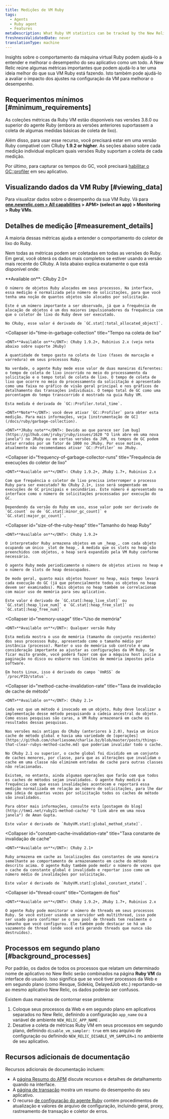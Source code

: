 ```yaml
---
title: Medições de VM Ruby
tags:
  - Agents
  - Ruby agent
  - Features
metaDescription: What Ruby VM statistics can be tracked by the New Relic Ruby agent.
freshnessValidatedDate: never
translationType: machine
---
```


Insights sobre o comportamento da máquina virtual Ruby podem ajudá-lo a entender e melhorar o desempenho do seu aplicativo como um todo. A New Relic reúne algumas métricas importantes que podem ajudá-lo a ter uma ideia melhor do que sua VM Ruby está fazendo. Isto também pode ajudá-lo a avaliar o impacto dos ajustes na configuração da VM para melhorar o desempenho.

## Requerimentos mínimos [#minimum_requirements]

As coleções métricas da Ruby VM estão disponíveis nas versões 3.8.0 ou superior do agente Ruby (embora as versões anteriores suportassem a coleta de algumas medidas básicas de coleta de lixo).

Além disso, para usar esse recurso, você precisará estar em uma versão Ruby compatível com CRuby <DNT>**1.9.2 or higher**</DNT>. As seções abaixo sobre cada medição individual explicam quais versões Ruby suportam a coleta de cada medição.

Por último, para capturar os tempos do GC, você precisará [habilitar o GC::profiler](/docs/ruby/garbage-collection) em seu aplicativo.

## Visualizando dados da VM Ruby [#viewing_data]

Para visualizar dados sobre o desempenho da sua VM Ruby. Vá para <DNT>**[one.newrelic.com > All capabilities](https://one.newrelic.com/all-capabilities) > APM> (select an app) > Monitoring > Ruby VMs**</DNT>.

## Detalhes de medição [#measurement_details]

A maioria dessas métricas ajuda a entender o comportamento do coletor de lixo do Ruby.

Nem todas as métricas podem ser coletadas em todas as versões do Ruby. Em geral, você obterá os dados mais completos se estiver usando a versão mais recente do CRuby. A lista abaixo explica exatamente o que está disponível onde:

<CollapserGroup>
  <Collapser
    id="object-allocations"
    title="Alocações de objetos"
  >
    <DNT>**Available on**</DNT>: CRuby 2.0+

    O número de objetos Ruby alocados em seus processos. Na interface, essa medição é normalizada pelo número de solicitações, para que você tenha uma noção de quantos objetos são alocados por solicitação.

    Este é um número importante a ser observado, já que a frequência de alocação de objetos é um dos maiores impulsionadores da frequência com que o coletor de lixo do Ruby deve ser executado.

    No CRuby, esse valor é derivado de `GC.stat[:total_allocated_object]`.
  </Collapser>

  <Collapser
    id="time-in-garbage-collection"
    title="Tempo na coleta de lixo"
  >
    <DNT>**Available on**</DNT>: CRuby 1.9.2+, Rubinius 2.x (veja nota abaixo sobre suporte JRuby)

    A quantidade de tempo gasto na coleta de lixo (fases de marcação e varredura) em seus processos Ruby.

    Na verdade, o agente Ruby mede esse valor de duas maneiras diferentes: o tempo de coleta de lixo incorrido no meio do processamento da solicitação e o tempo total de coleta de lixo. O tempo de coleta de lixo que ocorre no meio do processamento da solicitação é apresentado como uma faixa no gráfico de visão geral principal e nos gráficos de detalhamento das transações individuais. O tempo total de GC como uma porcentagem do tempo transcorrido é mostrado na guia Ruby VM.

    Esta medida é derivada de `GC::Profiler.total_time`.

    <DNT>**Note**</DNT>: você deve ativar `GC::Profiler` para obter esta medição. Para mais informações, veja [instrumentação de GC](/docs/ruby/garbage-collection).

    <DNT>**JRuby note**</DNT>: Devido ao que parece ser [um bug](https://github.com/jruby/jruby/issues/1620 "O link abre em uma nova janela") no JRuby ou em certas versões da JVM, os tempos de GC podem estar errados por um fator de 1000 no JRuby. Por esse motivo, atualmente não recomendamos ativar `GC::Profiler` no JRuby.
  </Collapser>

  <Collapser
    id="frequency-of-garbage-collector-runs"
    title="Frequência de execuções do coletor de lixo"
  >
    <DNT>**Available on**</DNT>: CRuby 1.9.2+, JRuby 1.7+, Rubinius 2.x

    Com que frequência o coletor de lixo precisa interromper o processo Ruby para ser executado? No CRuby 2.1+, isso será segmentado em execuções de GC principais e secundárias. Este número é apresentado na interface como o número de solicitações processadas por execução do GC.

    Dependendo da versão do Ruby em uso, esse valor pode ser derivado de `GC.count` ou de `GC.stat[:minor_gc_count]` e `GC.stat[:major_gc_count]`.
  </Collapser>

  <Collapser
    id="size-of-the-ruby-heap"
    title="Tamanho do heap Ruby"
  >
    <DNT>**Available on**</DNT>: CRuby 1.9.2+

    O interpretador Ruby armazena objetos em um _heap_, com cada objeto ocupando um único _slot de heap_. À medida que os slots no heap são preenchidos com objetos, o heap será expandido pela VM Ruby conforme necessário.

    O agente Ruby mede periodicamente o número de objetos ativos no heap e o número de slots de heap desocupados.

    De modo geral, quanto mais objetos houver no heap, mais tempo levará cada execução do GC (já que potencialmente todos os objetos no heap devem ser examinados). Mais objetos no heap também se correlacionam com maior uso de memória para seu aplicativo.

    Este valor é derivado de `GC.stat[:heap_live_slot]` ou `GC.stat[:heap_live_num]` e `GC.stat[:heap_free_slot]` ou `GC.stat[:heap_free_num]`.
  </Collapser>

  <Collapser
    id="memory-usage"
    title="Uso de memória"
  >
    <DNT>**Available on**</DNT>: Qualquer versão Ruby

    Esta medida mostra o uso de memória (tamanho do conjunto residente) dos seus processos Ruby, apresentado como o tamanho médio por instância (processo). Manter o uso de memória sob controle é uma consideração importante ao ajustar as configurações da VM Ruby. Se ficar muito grande, você poderá fazer com que a máquina host inicie a paginação no disco ou esbarre nos limites de memória impostos pelo software.

    Em hosts Linux, isso é derivado do campo `VmRSS` de `/proc/PID/status`.
  </Collapser>

  <Collapser
    id="method-cache-invalidation-rate"
    title="Taxa de invalidação de cache de método"
  >
    <DNT>**Available on**</DNT>: CRuby 2.1+

    Cada vez que um método é invocado em um objeto, Ruby deve localizar a implementação desse método pesquisando a cadeia ancestral do objeto. Como essas pesquisas são caras, a VM Ruby armazenará em cache os resultados dessas pesquisas.

    Nas versões mais antigas do CRuby (anteriores à 2.0), havia um único cache de método global e havia uma variedade de [operações](https://github.com/charliesome/charlie.bz/blob/master/posts/things-that-clear-rubys-method-cache.md) que poderiam invalidar todo o cache.

    No CRuby 2.1 ou superior, o cache global foi dividido em um conjunto de caches menores, por classe, para que as alterações que invalidam o cache em uma classe não eliminem entradas de cache para outras classes não relacionadas.

    Existem, no entanto, ainda algumas operações que farão com que todos os caches de métodos sejam invalidados. O agente Ruby medirá a frequência com que essas invalidações acontecem e reportará essa medição normalizada em relação ao número de solicitações, para lhe dar uma ideia de quantas vezes por solicitação todos os caches de método são invalidados.

    Para obter mais informações, consulte esta [postagem do blog](http://tmm1.net/ruby21-method-cache/ "O link abre em uma nova janela") de Aman Gupta.

    Este valor é derivado de `RubyVM.stat[:global_method_state]`.
  </Collapser>

  <Collapser
    id="constant-cache-invalidation-rate"
    title="Taxa constante de invalidação de cache"
  >
    <DNT>**Available on**</DNT>: CRuby 2.1+

    Ruby armazena em cache as localizações das constantes de uma maneira semelhante ao comportamento de armazenamento em cache do método descrito acima. O agente Ruby também pode medir o número de vezes que o cache da constante global é invalidado e reportar isso como um número médio de invalidações por solicitação.

    Este valor é derivado de `RubyVM.stat[:global_constant_state]`.
  </Collapser>

  <Collapser
    id="thread-count"
    title="Contagem de fios"
  >
    <DNT>**Available on**</DNT>: CRuby 1.9.2+, JRuby 1.7+, Rubinius 2.x

    O agente Ruby pode monitorar o número de threads em seus processos Ruby. Se você estiver usando um servidor web multithread, isso pode ser usado para confirmar se o seu pool de threads tem realmente o tamanho que você configurou. Ele também pode destacar se há um vazamento de thread (onde você está gerando threads que nunca são destruídos).
  </Collapser>
</CollapserGroup>

## Processos em segundo plano [#background_processes]

Por padrão, os dados de todos os processos que relatam um determinado nome de aplicativo no New Relic serão combinados na página <DNT>**Ruby VM**</DNT> da interface do usuário. Isso significa que se você tiver processos da Web e em segundo plano (como Resque, Sidekiq, DelayedJob etc.) reportando-se ao mesmo aplicativo New Relic, os dados poderão ser confusos.

Existem duas maneiras de contornar esse problema:

1. Coloque seus processos da Web e em segundo plano em aplicativos separados no New Relic, definindo a configuração `app_name` ou a variável de ambiente `NEW_RELIC_APP_NAME` .
2. Desative a coleta de métricas Ruby VM em seus processos em segundo plano, definindo `disable_vm_sampler: true` em seu arquivo de configuração ou definindo `NEW_RELIC_DISABLE_VM_SAMPLER=1` no ambiente de seu aplicativo.

## Recursos adicionais de documentação

Recursos adicionais de documentação incluem:

* A [página Resumo do APM](/docs/applications-menu/applications-overview) discute recursos e detalhes de detalhamento quando na interface.
* A [página de transação](/docs/apm/applications-menu/monitoring/transactions-page) mostra um resumo do desempenho do seu aplicativo.
* O recurso [de configuração do agente Ruby](/docs/ruby/ruby-agent-configuration) contém procedimentos de atualização e valores de arquivo de configuração, incluindo geral, proxy, rastreamento de transação e coletor de erros.
